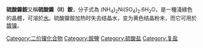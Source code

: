 {{Unreferenced|time=2022-06-01T12:20:01+00:00}}
{{Chembox
|   Name =硫酸镍铵 
|CustomizedImage=[[File:2.svg|File:2.svg]][[File:NH4+.svg|File:NH4+.svg]][[File:Ni2+.svg|File:Ni2+.svg]][[File:2.svg|File:2.svg]][[File:Sulfat-Ion.svg|File:Sulfat-Ion.svg]]
|   IUPACName =ammonium nickelous sulfate
|   OtherNames =硫酸鎳（II）銨 
| Section1 = {{Chembox Identifiers
| CASNo = 15699-18-0  
| CASNo_Ref = {{cascite|changed|??}}
|    SMILES  =  
|    RTECS  =  
}}
| Section2 = {{Chembox Properties
|   Formula = (NH<sub>4</sub>)<sub>2</sub>Ni(SO<sub>4</sub>)<sub>2</sub>.6H<sub>2</sub>O 
|   MolarMass =395.00  
|   Appearance =浅绿色[[单斜晶系|单斜晶体]] 
|   Density =1.92 
|   Solubility =10.4g/100cc 
|   MeltingPt = 
|   BoilingPt =
|   pKa = 
|   pKb = 
|   Viscosity = 
  }}
| Section3 = {{Chembox Structure
|   MolShape = 
|   Coordination = 
|   CrystalStruct =[[單斜晶系|單斜晶系]] 
|   Dipole =
  }}
| Section7 = {{Chembox Hazards
|   ExternalMSDS =
|   MainHazards = 
|   FlashPt = ?°C
|   RPhrases = 
|   SPhrases = 
  }}
| Section8 = {{Chembox Related
|   OtherAnions =
|   OtherCations =
|   OtherCpds = 
  }}
}}
{{distinguish|硫酸六氨合镍}}
'''硫酸鎳銨'''又稱'''硫酸鎳（II）銨'''，分子式為 (NH<sub>4</sub>)<sub>2</sub>Ni(SO<sub>4</sub>)<sub>2</sub>.6H<sub>2</sub>O，是一種淺綠色的晶體，可溶於[[水|水]]。硫酸鎳銨加热时失去结晶水，变为黄色结晶粉末，而它可用於[[電鍍|镀]][[镍|镍]]。

{{铵盐}}
{{镍化合物}}
{{硫酸盐}}
{{無機化合物小作品}}
[[Category:二价镍化合物|Category:二价镍化合物]]
[[Category:銨鹽|Category:銨鹽]]
[[Category:硫酸盐|Category:硫酸盐]]
[[Category:复盐|Category:复盐]]
